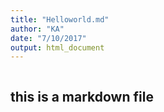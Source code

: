 ```yaml
---
title: "Helloworld.md"
author: "KA"
date: "7/10/2017"
output: html_document
---
```



```r
```


## this is a markdown file

```r
```

